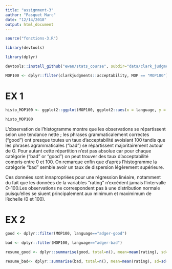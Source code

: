```yaml
---
title: "assignment-3"
author: "Pasquet Marc"
date: "12/14/2018"
output: html_document
---
```


```r
source("fonctions-3.R")
```


```r
library(devtools)

library(dplyr)

devtools::install_github("ewan/stats_course", subdir="data/clark_judgments", force = TRUE)

MOP100 <- dplyr::filter(clarkjudgments::acceptability, MOP == "MOP100")
```


# EX 1


```r
histo_MOP100 <- ggplot2::ggplot(MOP100, ggplot2::aes(x = language, y = rating)) + ggplot2::geom_point(position = "jitter", alpha=0.5, ymin = 0, ymax=100)
  
histo_MOP100

```

L'observation de l'histogramme montre que les observations se répartissent selon une tendance nette ; les phrases grammaticalement correctes ("good") ont presque toutes un taux d'acceptabilité avoisiant 100 tandis que les phrases agrammaticales ("bad") se répartissent majoritairement autour de O. Pour autant cette répartition n'est pas absolue car pour chaque catégorie ("bad" or "good") on peut trouver des taux d'acceptabilité compris entre 0 et 100. On remarque enfin que d'après l'histogramme la catégorie "bad" semble avoir un taux de dispersion légèrement supérieure.

Ces données sont innapropriées pour une régression linéaire, notamment du fait que les données de la variables "rating" n'excèdent jamais l'intervalle O-100.Les observations ne correspondent pas à une distribution normale puisqu'elles se siuent principalement aux minimum et maximimum de l'échelle (0 et 100).

# EX 2


```r
good <- dplyr::filter(MOP100, language=="adger-good") 

bad <- dplyr::filter(MOP100, language=="adger-bad") 

resume_good <- dplyr::summarise(good, total=n(), mean=mean(rating), sd=sd(rating)) 

resume_bad<- dplyr::summarise(bad, total=n(), mean=mean(rating), sd=sd(rating))
```
